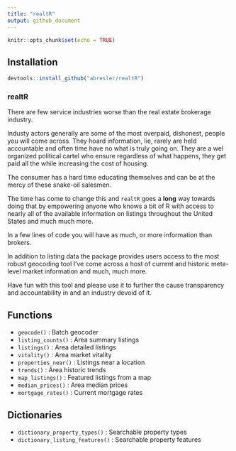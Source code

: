```yaml
---
title: "realtR"
output: github_document
---
```


```r
knitr::opts_chunk$set(echo = TRUE)
```

## Installation
```r
devtools::install_github("abresler/realtR")
```

### realtR

There are few service industries worse than the real estate brokerage industry.  

Industy actors generally are some of the most overpaid, dishonest, people you will come across.  They hoard information, lie, rarely are held accountable and often time have no what is truly going on.  They are a wel organized political cartel who ensure regardless of what happens, they get paid all the while increasing the cost of housing.

The consumer has a hard time educating themselves and can be at the mercy of these snake-oil salesmen.

The time has come to change this and `realtR` goes a **long** way towards doing that by empowering anyone who knows a bit of R with access to nearly all of the available information on listings throughout the United States and much much more.

In a few lines of code you will have as much, or more information than brokers.

In addition to listing data the package provides users access to the most robust geocoding tool I've come across a host of current and historic meta-level market information and much, much more.

Have fun with this tool and please use it to further the cause transparency and accountability in and an industry devoid of it.

## Functions

* `geocode()` : Batch geocoder
* `listing_counts()` : Area summary listings
* `listings()` :  Area detailed listings
* `vitality()` : Area market vitality
* `properties_near()` : Listings near a location
* `trends()` : Area historic trends
* `map_listings()` : Featured listings from a map
* `median_prices()` : Area median prices
* `mortgage_rates()` : Current mortgage rates

## Dictionaries

* `dictionary_property_types()` : Searchable property types
* `dictionary_listing_features()` : Searchable property features
